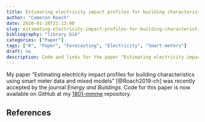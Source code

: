 ```yaml
---
title: Estimating electricity impact profiles for building characteristics using smart meter data and mixed models
author: "Cameron Roach"
date: 2020-01-28T21:13:00
slug: estimating-electricity-impact-profiles-for-building-characteristics-using-smart-meter-data-and-mixed-models
bibliography: "library.bib"
categories: ["Paper"]
tags: ["R", "Paper", "Forecasting", "Electricity", "Smart-meters"]
draft: no
description: Code and links for the paper "Estimating electricity impact profiles for building characteristics using smart meter data and mixed models".
---
```


My paper "Estimating electricity impact profiles for building characteristics using smart meter data and mixed models" [@Roach2019-ch] was recently accepted by the journal _Energy and Buildings_. Code for this paper is now available on GitHub at my [1801-mmme](https://github.com/camroach87/1801-MMME) repository.

## References {-}